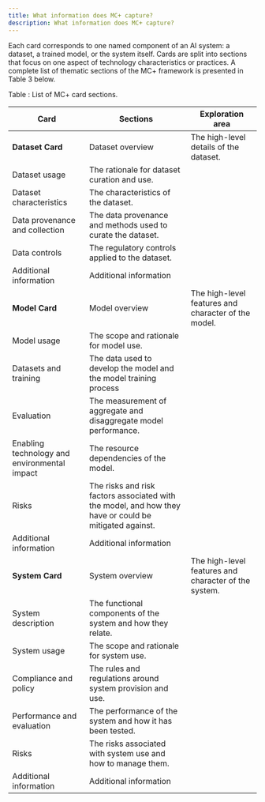 ```yaml
---
title: What information does MC+ capture?
description: What information does MC+ capture?
---
```


Each card corresponds to one named component of an AI system: a dataset, a trained model, or the system itself. Cards are split into sections that focus on one aspect of technology characteristics or practices. A complete list of thematic sections of the MC+ framework is presented in Table 3 below.

Table : List of MC+ card sections.

| Card | Sections | Exploration area |
| --- | --- | --- |
| **Dataset Card** | Dataset overview | The high-level details of the dataset. |
| Dataset usage | The rationale for dataset curation and use. |
| Dataset characteristics | The characteristics of the dataset. |
| Data provenance and collection | The data provenance and methods used to curate the dataset. |
| Data controls | The regulatory controls applied to the dataset. |
| Additional information | Additional information |
| **Model Card** | Model overview | The high-level features and character of the model. |
| Model usage | The scope and rationale for model use. |
| Datasets and training | The data used to develop the model and the model training process |
| Evaluation | The measurement of aggregate and disaggregate model performance. |
| Enabling technology and environmental impact | The resource dependencies of the model. |
| Risks | The risks and risk factors associated with the model, and how they have or could be mitigated against. |
| Additional information | Additional information |
| **System Card** | System overview | The high-level features and character of the system. |
| System description | The functional components of the system and how they relate. |
| System usage | The scope and rationale for system use. |
| Compliance and policy | The rules and regulations around system provision and use. |
| Performance and evaluation | The performance of the system and how it has been tested. |
| Risks | The risks associated with system use and how to manage them. |
| Additional information | Additional information |